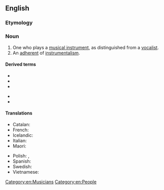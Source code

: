 ==English==

===Etymology===
{{suffix|en|instrumental|ist}}

===Noun===
{{en-noun}}

# One who plays a [[musical instrument]], as distinguished from a [[vocalist]].
# An [[adherent]] of [[instrumentalism]].

====Derived terms====
{{der-top}}
* {{l|en|brass instrumentalist}}
* {{l|en|multi-instrumentalist}}
* {{l|en|reed instrumentalist}}
{{der-mid}}
* {{l|en|string instrumentalist}}
* {{l|en|wind instrumentalist}}
{{der-bottom}}

====Translations====
{{trans-top|one who plays a musical instrument}}
* Catalan: {{t|ca|instrumentista|m|f}}
* French: {{t+|fr|instrumentiste|m|f}}
* Icelandic: {{t|is|hljóðfæraleikari|m}}
* Italian: {{t+|it|strumentista|m|f}}
* Maori: {{t|mi|kaiwhakatangi}}
{{trans-mid}}
* Polish: {{t+|pl|instrumentalista|m}}, {{t+|pl|instrumentalistka|f}}
* Spanish: {{t|es|instrumentista|m|f}}
* Swedish: {{t+|sv|instrumentalist|c}}
* Vietnamese: {{t+|vi|nhạc công}}
{{trans-bottom}}

[[Category:en:Musicians]]
[[Category:en:People]]